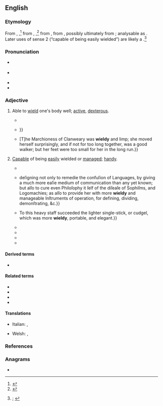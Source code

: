 ==English==
{{was wotd|2019|April|6}}

===Etymology===
{{PIE root|en|h₂welh₁}}
From {{inh|en|enm|weldi|wẹ̄ldī}}, {{m|enm|weldy||agile, vigorous; of a shield: easy or satisfying to wield}},<ref>{{R:MED Online|entry=wẹ̄ldī|pos=adj|id=MED52099|accessdate=1 December 2018}}</ref> from {{m|enm|welden|wẹ̄lden}}, {{m|enm|welde||to govern, preside over, reign, rule; to command, control, dominate; to dwell, reside; to accomplish, bring about; to overcome, prevail; to handle (a tool, weapon, etc.), use}},<ref>{{R:MED Online|entry=wẹ̄lden|pos=v|id=MED52094|accessdate=1 December 2018}}</ref> from {{inh|en|ang|wylde||controlling, dominant}}, from {{inh|en|gem-pro|*waldiz||manageable; powerful}}, possibly ultimately from {{der|en|ine-pro|*h₂welh₁-||to rule; powerful, strong}}; analysable as {{suffix|en|wield|y}}. Later uses of sense 2 (“capable of being easily wielded”) are likely a {{back-formation|en|unwieldy|nocap=1}}.<ref>{{R:OED Online|pos=adj|id=228936|date=1924|nodot=yes}}; {{R:Oxford Dictionaries Online}}</ref>

===Pronunciation===
* {{a|RP}} {{IPA|/ˈwiːldi/|[ˈwɪəldɪ]|lang=en}}
* {{a|GA}} {{IPA|/ˈwildi/|lang=en}}
* {{audio|En-us-wieldy.ogg|Audio (GA)|lang=en}}
* {{hyphenation|wiel|dy|lang=en}}

===Adjective===
{{en-adj|er}}

# {{lb|en|obsolete|except|Britain|dialectal}} Able to [[wield]] one's body well; [[active]], [[dexterous]].
#: {{synonyms|en|agile|nimble|vigorous}}
#* {{RQ:Chaucer Troilus|book=II|folio=clxxvi|verso=yes|column=1|lines=412–413|passage=So freſhe, ſo yonge, ſo '''weldy''' ſemed he / It was an heuen upon him for to ſe|translation=So fresh, so young, so '''nimble''' seemed he / It was a heaven upon him for to see}}
#* {{RQ:Smollett Peregrine Pickle|chapter=The Doctor Prepares an Entertainment in the Manner of the Ancients, which is Attended with Divers Ridiculous Circumstances|page=45|passage=But the baron, who was neither ſo '''wieldy''' nor ſupple in his joints as his companions, flounced himſelf down with ſuch precipitation, that his feet ſuddenly tilting up, came in furious contact with the head of the marquis, {{...}}}}
#* {{quote-journal|en|title=Her Winning Ways. A Novel.|editor={{w|William Harrison Ainsworth}}|magazine={{w|The New Monthly Magazine}}|location=London|publisher=Hard Bentley,{{nb...|New Burlington Street.}}|month=November|year=1868|volume=CXLIII|issue=DLXXV|section=chapter IX (Starved at a Feast)|page=513|pageurl=https://books.google.com/books?id=vEAFAAAAQAAJ&pg=PA513|oclc=839895415|passage=She bore the proportions of a marchioness all over; that is, was more '''wieldy''' than a duchess, more unwieldy than a countess. {{...}} [T]he Marchioness of Clanweary was '''wieldy''' and limp; she moved herself surprisingly, and if not for too long together, was a good walker; but her feet were too small for her in the long run.}}
# [[capable|Capable]] of being [[easily]] wielded or [[manage#Verb|managed]]; [[handy]].
#: {{synonyms|en|manageable|wieldsome}}
#: {{antonyms|en|unwieldy}}
#* {{quote-book|en|author=Peter Heylyn|authorlink=Peter Heylin|chapter=Our Journey down the ''Some'', and Company. [...]|title=A Survey of the Estate of France, and of Some of the Adjoyning Ilands:{{nb...|Taken in the Description of he Principal Cities, and Chief Provinces; with, the Temper, Humour, and Affections of the People Generally; and an Exact Accompt of the Publick Government in Reference to the Court, the Church, and the Civill State. By Peter Heylyn. Published According to the Authors own Copy, and with His Content, for Preventing of All False, Imperfect, and Surreptitious Impressions of It.}}|location=Printed by E. Coates for Henry Seile,{{nb...|and are to be sold at his shop}}|year=1656|page=183|pageurl=https://books.google.com/books?id=_xhlAAAAcAAJ&pg=PA183|oclc=1051501183|passage=July the 30. we took boat to go down to ''Abbeville'', by the river of ''Some''; a river of no great breadth, but deep and full; the boat which carryed us was much of the making of thoſe Lighters which live on the Thames, but that is was made more '''wieldie''' and fit for ſpeed.}}
#* {{quote-book|en|author=Geo[rge] Delgarno|authorlink=George Delgarno|chapter=The Introduction, with a Key to the Following Discourse|chapterurl=https://books.google.com/books?id=TepmAAAAcAAJ&pg=PP14|title=Didascalocophus or The Deaf and Dumb Mans Tutor,{{nb...|to which is Added a Discourse of the Nature and Number of Double Consonants: Both which Tracts being the First (for what the Author Knows) that have been Published upon either of the Subjects.}}|location=Oxford|publisher=Printed at the [[w:Sheldonian Theatre|Theater]]|year=1680|oclc=926192495|passage=About twenty years agoe, I publiſhed, ''Latiali'' but ''rudi Minerva'', a Synopſis of a Philoſophical Grammar and Lexicon; {{...}} deſigning not only to remedie the confuſion of Languages, by giving a much more eaſie medium of communication than any yet known; but alſo to cure even Philoſophy it ſelf of the diſeaſe of Sophiſms, and Logomachies; as alſo to provide her with more '''wieldy''' and manageable Inſtruments of operation, for defining, dividing, demonſtrating, &c.}}
#* {{quote-journal|en|author=“Dleifyarb” [pseudonym]|title=On Popular Sporting Amusements|magazine=[[w:The Sporting Magazine|The Sporting Magazine or Monthly Calendar, of the Transactions of the Turf, the Chase, and Every Other Diversion Interesting to the Man of Pleasure, Enterprize & Spirit]]|location=London|publisher=Printed for [[w:John Wheble|J[ohn] Wheble]],{{nb...|18, Warwick Square.}}|month=December|year=1809|year_published=1810|volume=XXXV|issue=CCVII|page=128|pageurl=https://books.google.com/books?id=LLYaAQAAMAAJ&pg=PA128|column=2|oclc=173729019|passage=In former ages, the quarter-staff was a formidable weapon— {{...}} To this heavy staff succeeded the lighter single-stick, or cudgel, which was more '''wieldy''', portable, and elegant.}}
#* {{quote-journal|en|title=The Universe. A Poem. By the Rev. C. R. Maturin. [review]|magazine=[[w:The New Monthly Magazine|The New Monthly Magazine and Literary Journal]]|location=London|publisher=[[w:Henry Colburn|Henry Colburn and Co.]]{{nb...|Conduit-Street, Hanover, Square.}}|year=1821|volume=I|issue=I|page=712|pageurl=https://books.google.com/books?id=80Q5AQAAMAAJ&pg=PA712|oclc=7489271|passage=We take leave of Mr. [[w:Charles Maturin|[Charles Robert] Maturin]], wishing to see his agreeable genius exercised on '''wieldier''' subjects than the Universe, and objecting to that theme, to borrow two of his own expressions, "most chiefly" on account of its "vastitude."}}
#* {{quote-journal|en|magazine={{w|The Motor}}|location=London|publisher=Temple Press|year=1960''' August – '''1961''' January'''&#8203;|volume=118|page=484|column=2|oclc=145379637|passage=I realized a split second too late that for perhaps 70 yards the surface was coated with slime, evidently deposited by farm carts crossing between staggered gates on opposite sides of the road. The car I was driving, not the '''wieldiest''' of vehicles, started to slide.}}
#* {{quote-book|en|author=Thomas C. Croker, Jr.|title=Two H-C Furrow Seeders|series=[[w:United States Forest Service|U.S. Forest Service]] Research Note|seriesvolume=SO-5|location=New Orleans, La.|publisher=Southern Forest Experiment Station, Forest Service, [[w:United States Department of Agriculture|U.S. Dept. of Agriculture]]|year=1964|page=1|pageurl=https://books.google.com/books?id=bBc_GMq48QQC&pg=PP1|oclc=258425323|passage=This machine requires more power than the compact model, is less '''wieldy''', and is somewhat more difficult to keep in adjustment.}}
#* {{quote-journal|en|author=Jack Winter|title=How I Met My Wife|url=https://www.newyorker.com/magazine/1994/07/25/how-i-met-my-wife|archiveurl=https://web.archive.org/web/20171025064204/https://www.newyorker.com/magazine/1994/07/25/how-i-met-my-wife|archivedate=25 October 2017|magazine={{w|The New Yorker}}|location=New York, N.Y.|publisher=New Yorker Magazine Inc.|date=25 July 1994|page=82|issn=0028-792X|oclc=243417341|passage=I was furling my '''wieldy''' umbrella for the coat check when I saw her standing alone in a corner.}}

====Derived terms====
* {{l|en|wieldiness}}

====Related terms====
* {{l|en|unwieldy}}
* {{l|en|wield}}
* {{l|en|wielder}}
* {{l|en|wieldsome}}

====Translations====
{{trans-top-also|capable of being easily wielded or managed|handy}}
* Italian: {{t+|it|gestibile}}, {{t+|it|maneggevole}}
{{trans-mid}}
* Welsh: {{t|cy|dygadwy}}, {{t+|cy|llywodraethol}}
{{trans-bottom}}

===References===
<references />

===Anagrams===
* {{anagrams|en|a=deilwy|Wildey|dewily|widely}}